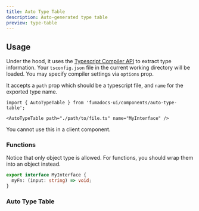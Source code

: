 ```yaml
---
title: Auto Type Table
description: Auto-generated type table
preview: type-table
---
```


## Usage

Under the hood, it uses the [Typescript Compiler API](https://github.com/microsoft/TypeScript/wiki/Using-the-Compiler-API) to extract type information.
Your `tsconfig.json` file in the current working directory will be loaded. You may specify compiler settings via `options` prop.

It accepts a `path` prop which should be a typescript file, and `name` for the exported type name.

```mdx
import { AutoTypeTable } from 'fumadocs-ui/components/auto-type-table';

<AutoTypeTable path="./path/to/file.ts" name="MyInterface" />
```

<Callout title="Server Component only" type="warn">

You cannot use this in a client component.

</Callout>

### Functions

Notice that only object type is allowed. For functions, you should wrap them into an object instead.

```ts
export interface MyInterface {
  myFn: (input: string) => void;
}
```

### Auto Type Table

<AutoTypeTable path="ui" name="AutoTypeTableProps" />
